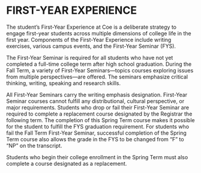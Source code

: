 # FIRST-YEAR EXPERIENCE {#sec-first-year-experience}

The student’s First-Year Experience at Coe is a deliberate strategy to engage first-year students across multiple dimensions of college life in the first year.  Components of the First-Year Experience include writing exercises, various campus events, and the First-Year Seminar (FYS).

The First-Year Seminar is required for all students who have not yet completed a full-time college term after high school graduation.  During the Fall Term, a variety of First-Year Seminars—topics courses exploring issues from multiple perspectives—are offered.  The seminars emphasize critical thinking, writing, speaking and research skills.  

All First-Year Seminars carry the writing emphasis designation.  First-Year Seminar courses cannot fulfill any distributional, cultural perspective, or major requirements.  Students who drop or fail their First-Year Seminar are required to complete a replacement course designated by the Registrar the following term.  The completion of this Spring Term course makes it possible for the student to fulfill the FYS graduation requirement.  For students who fail the Fall Term First-Year Seminar, successful completion of the Spring Term course also allows the grade in the FYS to be changed from “F” to “NP” on the transcript.

Students who begin their college enrollment in the Spring Term must also complete a course designated as a replacement.

